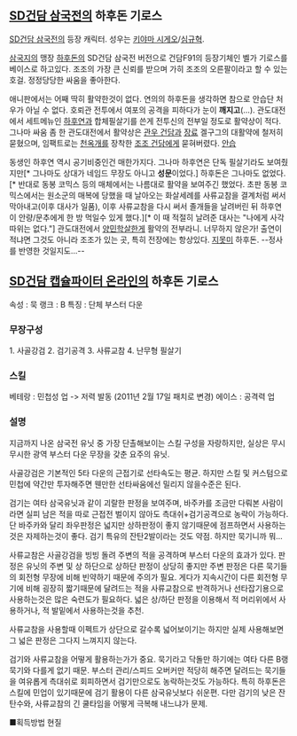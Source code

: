 == [[SD건담 삼국전]]의 하후돈 기로스 ==
[[SD건담 삼국전]]의 등장 캐릭터. 성우는 [[키야마 시게오]]/[[심규혁]].

[[삼국지]]의 맹장 [[하후돈]]의 SD건담 삼국전 버전으로 건담F91의 등장기체인 벨가 기로스를 베이스로 하고있다. 조조의 가장 큰 신뢰를 받으며 가히 조조의 오른팔이라고 할 수 있는 호걸. 정정당당한 싸움을 좋아한다.

애니판에서는 어째 딱히 활약한것이 없다. 연의의 하후돈을 생각하면 참으로 안습단 처우가 아닐 수 없다. 호뢰관 전투에서 여포의 공격을 피하다가 눈이 '''깨지고'''(…). 관도대전에서 세트메뉴인 [[하후연]]과 합체필살기를 쓴게 전투신의 전부일 정도로 활약상이 적다. 그나마 싸움 좀 한 관도대전에서 활약상은 [[관우 건담]]과 [[장료]] 겔구그의 대활약에 철저히 묻혔으며, 임팩트로는 [[천옥개]]를 장착한 [[조조 건담]]에게 묻혀버렸다. [[안습]]

동생인 하후연 역시 공기비중인건 매한가지다. 그나마 하후연은 단독 필살기라도 보여줬지만[* 그나마도 상대가 네임드 무장도 아니고 '''성문'''이었다.] 하후돈은 그나마도 없었다.[* 반대로 동봉 코믹스 등의 매체에서는 나름대로 활약을 보여주긴 했었다. 초판 동봉 코믹스에서는 원소군의 매복에 당했을 때 날아오는 화살세례를 사류교참을 결계처럼 써서 막아내고(이후 대사가 일품), 이후 사류교참을 다시 써서 졸개들을 날려버린 뒤 하후연이 안량/문추에게 한 방 먹일수 있게 했다.][* 이 때 적절히 날려준 대사는 "나에게 사각 따위는 없다."]  관도대전에서 [[양민학살]]한게 활약의 전부라니. 너무하지 않은가! 출연이 적냐면 그것도 아니라 조조가 있는 곳, 특히 전장에는 항상있다. [[지못미]] 하후돈. --정사를 반영한 것일지도...--

== [[SD건담 캡슐파이터 온라인]]의 하후돈 기로스 == 

속성 : 묵 랭크 : B
특징 : 단체 부스터 다운 

=== 무장구성 ===
1. 사골강검 
2. 검기공격
3. 사류교참
4. 난무형 필살기

=== 스킬 === 
베테랑 : 민첩성 업 -> 저력 발동 (2011년 2월 17일 패치로 변경)
에이스 : 공격력 업

=== 설명 ===

지금까지 나온 삼국전 유닛 중 가장 단촐해보이는 스킬 구성을 자랑하지만, 실상은 무시무시한 광역 부스터 다운 무장을 갖춘 요주의 유닛. 

사골강검은 기본적인 5타 다운의 근접기로 선타속도는 평균. 하지만 스킬 및 커스텀으로 민첩에 약간만 투자해주면 웬만한 선타싸움에선 밀리지 않을수준은 된다.

검기는 여타 삼국유닛과 같이 괴랄한 판정을 보여주며, 바주카를 조금만 다뤄본 사람이라면 실피 남은 적을 따로 근접전 벌이지 않아도 측대쉬+검기공격으로 농락이 가능하다. 단 바주카와 달리 좌우판정은 넓지만 상하판정이 좋지 않기때문에 점프하면서 사용하는것은 자제하는것이 좋다. 검기 특유의 잔탄2발이라는 것도 약점. 하지만 묵기니까 뭐...

사류교참은 사골강검을 빙빙 돌려 주변의 적을 공격하며 부스터 다운의 효과가 있다. 판정은 유닛의 주변 및 상 하단으로 상하단 판정이 상당히 좋지만 주변 판정은 다른 묵기들의 회전형 무장에 비해 빈약하기 때문에 주의가 필요. 게다가 지속시간이 다른 회전형 무기에 비해 굉장히 짧기때문에 달려드는 적을 사류교참으로 반격하거나 선타잡기용으로 사용하는것은 많은 숙련도가 필요하다. 넓은 상/하단 판정을 이용해서 적 머리위에서 사용하거나, 적 발밑에서 사용하는것을 추천.

사류교참을 사용할때 이펙트가 상단으로 갈수록 넓어보이기는 하지만 실제 사용해보면 그 넓은 판정은 그다지 느껴지지 않는다.  

검기와 사류교참을 어떻게 활용하는가가 중요. 묵기라고 닥돌만 하기에는 여타 다른 B랭 묵기와 다를게 없기 때문. 부스터 관리/스피드 오버커만 적당히 해주면 달려드는 묵기들을 여유롭게 측대쉬로 회피하면서 검기만으로도 농락하는것도 가능하다. 특히 하후돈은 스킬에 민업이 있기때문에 검기 활용이 다른 삼국유닛보다 쉬운편. 다만 검기의 낮은 잔탄수와, 사류교참의 긴 쿨타임을 어떻게 극복해 내느냐가 문제.

■획득방법
현질
